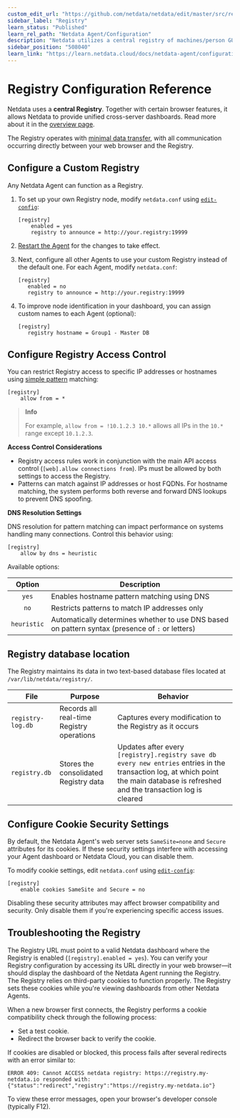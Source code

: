 ```yaml
---
custom_edit_url: "https://github.com/netdata/netdata/edit/master/src/registry/CONFIGURATION.md"
sidebar_label: "Registry"
learn_status: "Published"
learn_rel_path: "Netdata Agent/Configuration"
description: "Netdata utilizes a central registry of machines/person GUIDs, URLs, and opt-in account information to provide unified cross-server dashboards."
sidebar_position: "508040"
learn_link: "https://learn.netdata.cloud/docs/netdata-agent/configuration/registry"
---
```


# Registry Configuration Reference

Netdata uses a **central Registry**. Together with certain browser features, it allows Netdata to provide unified cross-server dashboards. Read more about it in the [overview page](/docs/netdata-agent/registry).

The Registry operates with [minimal data transfer](/docs/netdata-agent/registry#communication-with-the-registry), with all communication occurring directly between your web browser and the Registry.

## Configure a Custom Registry

Any Netdata Agent can function as a Registry.

1. To set up your own Registry node, modify `netdata.conf` using [`edit-config`](/docs/netdata-agent/configuration#edit-a-configuration-file-using-edit-config):

   ```text
   [registry]
       enabled = yes
       registry to announce = http://your.registry:19999
   ```

2. [Restart the Agent](/docs/netdata-agent/maintenance/service-control) for the changes to take effect.
3. Next, configure all other Agents to use your custom Registry instead of the default one. For each Agent, modify `netdata.conf`:

   ```text
   [registry]
      enabled = no
      registry to announce = http://your.registry:19999
   ```

4. To improve node identification in your dashboard, you can assign custom names to each Agent (optional):

   ```text
   [registry]
      registry hostname = Group1 - Master DB
   ```

## Configure Registry Access Control

You can restrict Registry access to specific IP addresses or hostnames using [simple pattern](/docs/developer-and-contributor-corner/libnetdata/simple-patterns) matching:

```text
[registry]
    allow from = *
```

> **Info**
>
> For example, `allow from = !10.1.2.3 10.*` allows all IPs in the `10.*` range except `10.1.2.3`.

**Access Control Considerations**

- Registry access rules work in conjunction with the main API access control (`[web].allow connections from`). IPs must be allowed by both settings to access the Registry.
- Patterns can match against IP addresses or host FQDNs. For hostname matching, the system performs both reverse and forward DNS lookups to prevent DNS spoofing.

**DNS Resolution Settings**

DNS resolution for pattern matching can impact performance on systems handling many connections. Control this behavior using:

```text
[registry]
    allow by dns = heuristic
```

Available options:

|   Option    | Description                                                                                      |
|:-----------:|--------------------------------------------------------------------------------------------------|
|    `yes`    | Enables hostname pattern matching using DNS                                                      |
|    `no`     | Restricts patterns to match IP addresses only                                                    |
| `heuristic` | Automatically determines whether to use DNS based on pattern syntax (presence of `:` or letters) |

## Registry database location

The Registry maintains its data in two text-based database files located at `/var/lib/netdata/registry/`.

| File              | Purpose                                   | Behavior                                                                                                                                                                             |
|-------------------|-------------------------------------------|--------------------------------------------------------------------------------------------------------------------------------------------------------------------------------------|
| `registry-log.db` | Records all real-time Registry operations | Captures every modification to the Registry as it occurs                                                                                                                             |
| `registry.db`     | Stores the consolidated Registry data     | Updates after every `[registry].registry save db every new entries` entries in the transaction log, at which point the main database is refreshed and the transaction log is cleared |

## Configure Cookie Security Settings

By default, the Netdata Agent's web server sets `SameSite=none` and `Secure` attributes for its cookies. If these security settings interfere with accessing your Agent dashboard or Netdata Cloud, you can disable them.

To modify cookie settings, edit `netdata.conf` using [`edit-config`](/docs/netdata-agent/configuration#edit-a-configuration-file-using-edit-config):

```text
[registry]
    enable cookies SameSite and Secure = no
```

Disabling these security attributes may affect browser compatibility and security. Only disable them if you're experiencing specific access issues.

## Troubleshooting the Registry

The Registry URL must point to a valid Netdata dashboard where the Registry is enabled (`[registry].enabled = yes`). You can verify your Registry configuration by accessing its URL directly in your web browser—it should display the dashboard of the Netdata Agent running the Registry.
The Registry relies on third-party cookies to function properly. The Registry sets these cookies while you're viewing dashboards from other Netdata Agents.

When a new browser first connects, the Registry performs a cookie compatibility check through the following process:

- Set a test cookie.
- Redirect the browser back to verify the cookie.

If cookies are disabled or blocked, this process fails after several redirects with an error similar to:

```text
ERROR 409: Cannot ACCESS netdata registry: https://registry.my-netdata.io responded with: {"status":"redirect","registry":"https://registry.my-netdata.io"}
```

To view these error messages, open your browser's developer console (typically F12).
